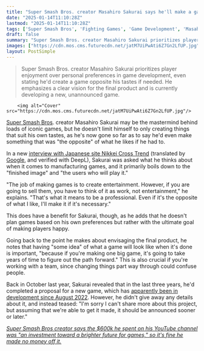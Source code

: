 ```yaml
---
title: "Super Smash Bros. creator Masahiro Sakurai says he'll make a game 'even if it's the opposite of what I like,' because 'you have to think of it as work, not entertainment'"
date: "2025-01-14T11:10:28Z"
lastmod: "2025-01-14T11:10:28Z"
tags: ['Super Smash Bros', 'Fighting Games', 'Game Development', 'Masahiro Sakurai', 'Nintendo']
draft: false
summary: "Super Smash Bros. creator Masahiro Sakurai prioritizes player enjoyment over personal preferences in game development, even stating he'd create a game opposite his tastes if needed.  He emphasizes a clear vision for the final product and is currently developing a new, unannounced game."
images: ["https://cdn.mos.cms.futurecdn.net/jatM7UiPwAti6Z7Gn2LfUP.jpg"]
layout: PostSimple
---
```

> Super Smash Bros. creator Masahiro Sakurai prioritizes player enjoyment over personal preferences in game development, even stating he'd create a game opposite his tastes if needed.  He emphasizes a clear vision for the final product and is currently developing a new, unannounced game.


        <img alt="Cover" src="https://cdn.mos.cms.futurecdn.net/jatM7UiPwAti6Z7Gn2LfUP.jpg"/>
        
[<u>Super Smash Bros</u>](https://www.gamesradar.com/games/fighting/super-smash-bros/). creator Masahiro Sakurai may be the mastermind behind loads of iconic games, but he doesn't limit himself to only creating things that suit his own tastes, as he's now gone so far as to say he'd even make something that was "the opposite" of what he likes if he had to. 

In a new [<u>interview with Japanese site Nikkei Cross Trend</u>](https://xtrend.nikkei.com/atcl/contents/casestudy/00012/01611/) (translated by [Google](https://www.gamesradar.com/tag/google/), and verified with DeepL), Sakurai was asked what he thinks about when it comes to manufacturing games, and it primarily boils down to the "finished image" and "the users who will play it." 

"The job of making games is to create entertainment. However, if you are going to sell them, you have to think of it as work, not entertainment," he explains. "That's what it means to be a professional. Even if it's the opposite of what I like, I'll make it if it's necessary."

This does have a benefit for Sakurai, though, as he adds that he doesn't plan games based on his own preferences but rather with the ultimate goal of making players happy.

Going back to the point he makes about envisaging the final product, he notes that having "some idea" of what a game will look like when it's done is important, "because if you're making one big game, it's going to take years of time to figure out the path forward." This is also crucial if you're working with a team, since changing things part way through could confuse people. 

Back in October last year, Sakurai revealed that in the last three years, he'd completed a proposal for a new game, which has [<u>apparently been in development since August 2022</u>](https://www.gamesradar.com/games/super-smash-bros-creator-masahiro-sakurai-teases-a-new-game-thats-secretly-been-in-the-works-for-years-and-it-should-be-announced-sooner-or-later-if-were-able-to-get-it-made/). However, he didn't give away any details about it, and instead teased: "I'm sorry I can't share more about this project, but assuming that we're able to get it made, it should be announced sooner or later." 

[<u><em>Super Smash Bros creator says the $600k he spent on his YouTube channel was "an investment toward a brighter future for games," so it's fine he made no money off it.</em></u>](https://www.gamesradar.com/games/super-smash-bros/super-smash-bros-creator-says-the-usd600k-he-spent-on-his-youtube-channel-was-an-investment-toward-a-brighter-future-for-games-so-its-fine-he-made-no-money-off-it/)
        